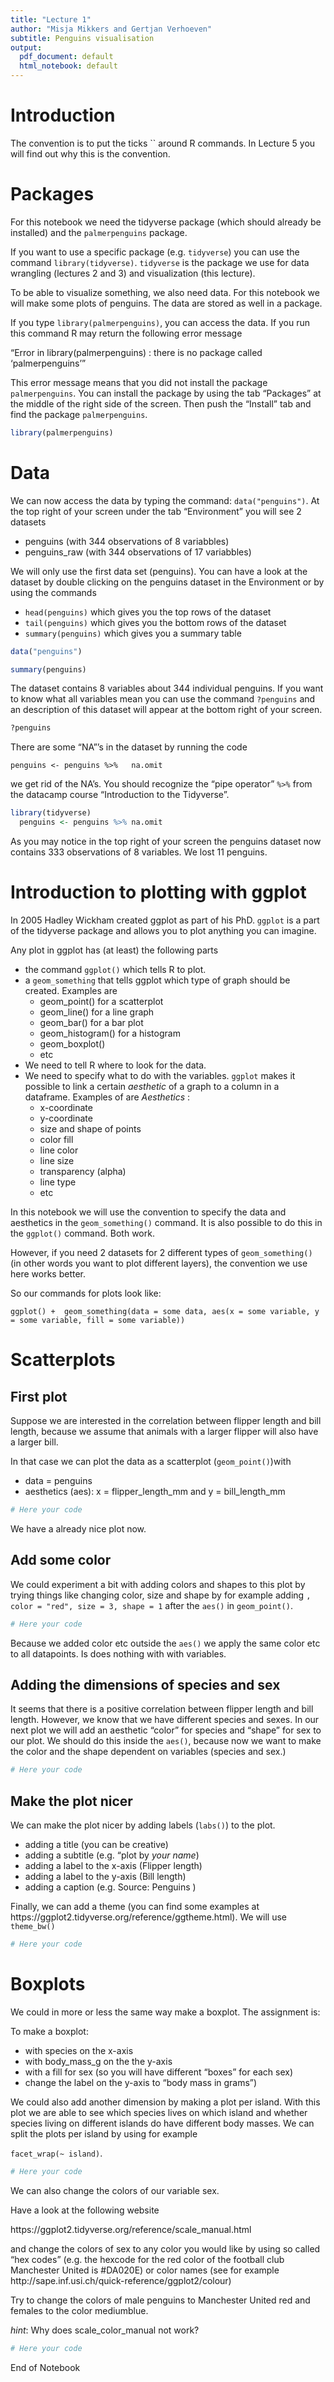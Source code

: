```yaml
---
title: "Lecture 1"
author: "Misja Mikkers and Gertjan Verhoeven"
subtitle: Penguins visualisation
output:
  pdf_document: default
  html_notebook: default
---
```


# Introduction


The convention is to put the ticks `` around R commands. In Lecture 5 you will find out why this is the convention.

# Packages

For this notebook we need the tidyverse package (which should already be installed) and the `palmerpenguins` package.

If you want to use a specific package (e.g. `tidyverse`) you can use the command `library(tidyverse)`. `tidyverse` is the package we use for data wrangling (lectures 2 and 3) and visualization (this lecture).

To be able to visualize something, we also need data. For this notebook we will make some plots of penguins. The data are stored as well in a package. 

If you type `library(palmerpenguins)`, you can access the data. If you run this command R may return the following error message

"Error in library(palmerpenguins) : there is no package called ‘palmerpenguins’" 

This error message means that you did not install the package `palmerpenguins`. You can install the package by using the tab "Packages" at the middle of the right side of the screen. Then push the "Install" tab and find the package `palmerpenguins`.




```r
library(palmerpenguins)
```




# Data

We can now access the data by typing the command: `data("penguins")`. At the top right of your screen under the tab "Environment" you will see 2 datasets

- penguins (with 344 observations of 8 variabbles)
- penguins_raw (with 344 observations of 17 variabbles)

We will only use the first data set (penguins). You can have a look at the dataset by double clicking on the penguins dataset in the Environment or by using the commands

- `head(penguins)` which gives you the top rows of the dataset
- `tail(penguins)` which gives you the bottom rows of the dataset
- `summary(penguins)` which gives you a summary table


```r

data("penguins")

```

```r
summary(penguins)
```

The dataset contains 8 variables about 344 individual penguins. If you want to know what all variables mean you can use the command `?penguins` and an description of this dataset will appear at the bottom right of your screen.




```r
?penguins
```




There are some "NA"'s in the dataset by running the code 

`penguins <- penguins %>%
  na.omit`
  
we get rid of the NA's. You should recognize the "pipe operator" `%>%` from the datacamp course "Introduction to the Tidyverse".





```r
library(tidyverse)
  penguins <- penguins %>% na.omit
```




As you may notice in the top right of your screen the penguins dataset now contains 333 observations of 8 variables. We lost 11 penguins.

# Introduction to plotting with ggplot

In 2005  Hadley Wickham created ggplot as part of his PhD. `ggplot` is a part of the tidyverse package and allows you to plot anything you can imagine.



Any plot in ggplot has (at least) the following parts

- the command `ggplot()` which tells R to plot.
- a `geom_something` that tells ggplot which type of graph should be created. Examples are
  - geom_point() for a scatterplot
  - geom_line() for a line graph
  - geom_bar() for a bar plot
  - geom_histogram() for a histogram
  - geom_boxplot()
  - etc
- We need to tell R where to look for the data. 
- We need to specify what to do with the variables. `ggplot` makes it possible to link a certain _aesthetic_ of a graph to a column in a dataframe. Examples of are _Aesthetics_ :
    - x-coordinate
    - y-coordinate
    - size and shape of points
    - color fill
    - line color
    - line size
    - transparency (alpha)
    - line type
    - etc
  

In this notebook we will use the convention to specify the data and aesthetics in the `geom_something()` command. It is also possible to do this in the `ggplot()` command. Both work.

However, if you need 2 datasets for 2 different types of `geom_something()` (in other words you want to plot different layers), the convention we use here works better.

So our commands for plots look like:

`ggplot() +
 geom_something(data = some data, aes(x = some variable, y = some variable, fill = some variable))` 
 
 

# Scatterplots

## First plot

Suppose we are interested in the correlation between flipper length and bill length, because we assume that animals with a larger flipper will also have a larger bill.

In that case we can plot the data as a scatterplot (`geom_point()`)with 

- data = penguins
- aesthetics (aes): x = flipper_length_mm and y =  bill_length_mm




```r
# Here your code

```



We have a already nice plot now. 

## Add some color

We could experiment a bit with adding colors and shapes to this plot by trying things like changing color, size and shape by for example adding `, color = "red", size = 3, shape = 1` after the `aes()` in `geom_point()`. 



```r

# Here your code


```


Because we added color etc outside the `aes()` we apply the same color etc to all datapoints. Is does nothing with with variables. 

## Adding the dimensions of species and sex 

It seems that there is a positive correlation between flipper length and bill length. However, we know that we have different species and sexes. In our next plot we will add an aesthetic "color" for species and "shape" for sex to our plot. We should do this inside the `aes()`, because now we want to make the color and the shape dependent on variables (species and sex.)



```r
# Here your code

```


## Make the plot nicer

We can make the plot nicer by adding labels (`labs()`) to the plot. 

- adding a title (you can be creative)
- adding a subtitle (e.g. "plot by _your name_)
- adding a label to the x-axis (Flipper length)
- adding a label to the y-axis (Bill length)
- adding a caption (e.g. Source: Penguins )

Finally,  we can add a theme (you can find some examples at https://ggplot2.tidyverse.org/reference/ggtheme.html). We will use `theme_bw()`



```r

# Here your code

```


# Boxplots


We could in more or less the same way make a boxplot. The assignment is:

To make a boxplot:

- with species on the x-axis
- with body_mass_g on the the y-axis
- with a fill for sex (so you will have different "boxes" for each sex)
- change the label on the y-axis to "body mass in grams")





We could also add another dimension by making a plot per island. With this plot we are able to see which species lives on which island and whether species living on different islands do have different body masses.
We can split the plots per island by using for example

`facet_wrap(~ island)`.



```r
# Here your code


```


We can also change the colors of our variable sex. 

Have a look at the following website

https://ggplot2.tidyverse.org/reference/scale_manual.html



and change the colors of sex to any color you would like by using so called "hex codes" (e.g. the hexcode for the red color of the football club Manchester United is #DA020E) or color names (see for example http://sape.inf.usi.ch/quick-reference/ggplot2/colour)


Try to change the colors of male penguins to Manchester United red and females to the color mediumblue.

_hint_: Why does scale_color_manual not work?



```r
# Here your code


```


End of Notebook
